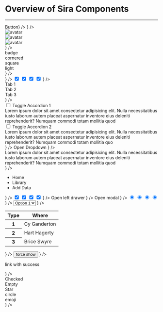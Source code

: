 
# Overview of Sira Components

---

<div className="grid xl:grid-cols-2 gap-4">
  <ComponentOverviewCard
    name={'Button'}
    href={'button'}
    component={<button className="btn solid success">Button</button>}
  />
  <ComponentOverviewCard
    name={'Input'}
    href={'input'}
    component={<input className="!input outline warn" placeholder={'sira input component'} />}
  />
  <ComponentOverviewCard
    name={'Avatar'}
    href={'avatar'}
    component={
      <>
        <div className="avatar">
          <img alt="avatar" src="https://i.pravatar.cc/300?u=fake@pravatar.com" />
        </div>
        <div className="avatar square">
          <img alt="avatar" src="https://i.pravatar.cc/150?u=fake@pravatar.com" />
        </div>
        <div className="avatar ring danger hidden xl:block">
          <img alt="avatar" src="https://i.pravatar.cc/150?u=fake@pravatar.com" />
        </div>
      </>
    }
  />
  <ComponentOverviewCard
    name={'Badge'}
    href={'badge'}
    component={
      <>
        <div className="badge solid success">badge</div>
        <div className="badge solid success cornered">cornered</div>
        <div className="badge solid success square">square</div>
        <div className="badge light success">light</div>
      </>
    }
  />
  <ComponentOverviewCard
    name={'Loader'}
    href={'loader'}
    component={
      <>
        <div className="loader bw">
          <div className="bar-bounce"></div>
        </div>
        <div className="loader bw">
          <div className="spin"></div>
        </div>
        <div className="loader bw">
          <div className="flow-cross"></div>
        </div>
        <div className="loader bw">
          <div className="ping-wave"></div>
        </div>
        <div className="loader bw">
          <div className="dot-flash"></div>
        </div>
      </>
    }
  />
  <ComponentOverviewCard
    name={'Switch'}
    href={'switch'}
    component={
      <>
        <input checked className="switch bw" type="checkbox" />
        <input checked className="switch success" type="checkbox" />
        <input checked className="switch warn" type="checkbox" />
        <input checked className="switch danger" type="checkbox" />
      </>
    }
  />
  <ComponentOverviewCard
    name={'Tabs'}
    href={'tabs'}
    component={
      <>
        <div className="!tabs boxed danger pill">
          <div className="tab p-4">Tab 1</div>
          <div className="tab p-4">Tab 2</div>
          <div className="tab active p-4">Tab 3</div>
        </div>
      </>
    }
  />
  <ComponentOverviewCard
    name={'Accordion'}
    href={'accordion'}
    component={
      <>
        <div className="accordion-group bordered success">
          <div className="accordion">
            <input className="toggle" id="accordion-bordered-success-1" type="checkbox" />
            <label className="title" form="accordion-bordered-success-1">
              Toggle Accordion 1
            </label>
            <div className="content">
              <div className="min-h-0">
                Lorem ipsum dolor sit amet consectetur adipisicing elit. Nulla necessitatibus iusto laborum autem
                placeat aspernatur inventore eius deleniti reprehenderit? Numquam commodi totam mollitia quod
              </div>
            </div>
          </div>
          <div className="accordion">
            <input className="toggle" id="accordion-bordered-success-2" type="checkbox" />
            <label className="title" form="accordion-bordered-success-2">
              Toggle Accordion 2
            </label>
            <div className="content">
              <div className="min-h-0">
                Lorem ipsum dolor sit amet consectetur adipisicing elit. Nulla necessitatibus iusto laborum autem
                placeat aspernatur inventore eius deleniti reprehenderit? Numquam commodi totam mollitia quo
              </div>
            </div>
          </div>
        </div>
      </>
    }
  />
  <ComponentOverviewCard
    name={'Dropdown'}
    href={'dropdown'}
    component={
      <>
        <label className="btn solid success">Open Dropdown</label>
      </>
    }
  />
  <ComponentOverviewCard
    name={'Prompt'}
    href={'prompt'}
    component={
      <>
        <div className="prompt success">
          <div className="content">
            Lorem ipsum dolor sit amet consectetur adipisicing elit. Nulla necessitatibus iusto laborum autem placeat
            aspernatur inventore eius deleniti reprehenderit? Numquam commodi totam mollitia quod
          </div>
        </div>
      </>
    }
  />
  <ComponentOverviewCard
    name={'Breadcrumbs'}
    href={'breadcrumbs'}
    component={
      <>
        <div className="breadcrumbs bw">
          <ul>
            <li>Home</li>
            <li>Library</li>
            <li>Add Data</li>
          </ul>
        </div>
      </>
    }
  />
  <ComponentOverviewCard
    name={'Checkbox'}
    href={'checkbox'}
    component={
      <>
        <input checked className="bw checkbox" type="checkbox" />
        <input checked className="success checkbox" type="checkbox" />
        <input checked className="warn checkbox" type="checkbox" />
        <input checked className="danger checkbox" type="checkbox" />
      </>
    }
  />
  <ComponentOverviewCard
    name={'Drawer'}
    href={'drawer'}
    component={
      <>
        <label className="btn solid danger w-fit">Open left drawer</label>
      </>
    }
  />
  <ComponentOverviewCard
    name={'Modal'}
    href={'modal'}
    component={
      <>
        <label className="btn solid warn w-fit">Open modal</label>
      </>
    }
  />
  <ComponentOverviewCard
    name={'Radio'}
    href={'radio'}
    component={
      <>
        <input checked className="radio success" type="radio" />
        <input checked className="radio warn" type="radio" />
        <input checked className="radio danger" type="radio" />
        <input checked className="radio bw" type="radio" />
      </>
    }
  />
  <ComponentOverviewCard
    name={'Select'}
    href={'select'}
    component={
      <>
        <select className="select success">
          <option>Option 1</option>
          <option>Option 2</option>
          <option>Option 3</option>
        </select>
      </>
    }
  />
  <ComponentOverviewCard
    name={'Table'}
    href={'table'}
    component={
      <>
        <table className="!table success">
          <thead>
            <tr>
              <th>Type</th>
              <th>Where</th>
            </tr>
          </thead>
          <tbody>
            <tr>
              <th>1</th>
              <td>Cy Ganderton</td>
            </tr>
            <tr>
              <th>2</th>
              <td>Hart Hagerty</td>
            </tr>
            <tr>
              <th>3</th>
              <td>Brice Swyre</td>
            </tr>
          </tbody>
        </table>
      </>
    }
  />
  <ComponentOverviewCard
    name={'Tooltip'}
    href={'tooltip'}
    component={
      <>
        <span className="tooltip danger right show" data-tooltip="hello">
          <button className="btn solid">force show</button>
        </span>
      </>
    }
  />
  <ComponentOverviewCard
    name={'Link'}
    href={'link'}
    component={
      <>
        <p className="link success">link with success</p>
      </>
    }
  />
  <ComponentOverviewCard
    name={'Steps'}
    href={'steps'}
    component={
      <>
        <div class="steps danger top">
          <div class="step active" data-content="✓">
            Checked
          </div>
          <div class="step active" data-content="">
            Empty
          </div>
          <div class="step" data-content="★">
            Star
          </div>
          <div class="step" data-content="●">
            circle
          </div>
          <div class="step" data-content="💪">
            emoji
          </div>
        </div>
      </>
    }
  />
</div>
